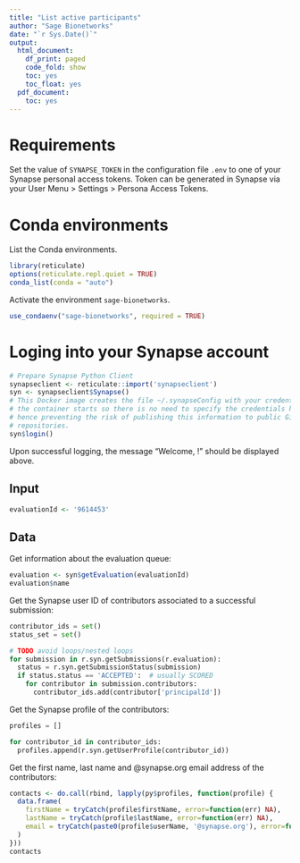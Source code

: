 ```yaml
---
title: "List active participants"
author: "Sage Bionetworks"
date: "`r Sys.Date()`"
output:
  html_document:
    df_print: paged
    code_fold: show
    toc: yes
    toc_float: yes
  pdf_document:
    toc: yes
---
```


# Requirements

Set the value of `SYNAPSE_TOKEN` in the configuration file `.env` to one of your
Synapse personal access tokens. Token can be generated in Synapse via your User
Menu > Settings > Persona Access Tokens.

# Conda environments

List the Conda environments.

```r
library(reticulate)
options(reticulate.repl.quiet = TRUE)
conda_list(conda = "auto")
```

Activate the environment `sage-bionetworks`.

```r
use_condaenv("sage-bionetworks", required = TRUE)
```

# Loging into your Synapse account

```r
# Prepare Synapse Python Client
synapseclient <- reticulate::import('synapseclient')
syn <- synapseclient$Synapse()
# This Docker image creates the file ~/.synapseConfig with your credentials when
# the container starts so there is no need to specify the credentials here,
# hence preventing the risk of publishing this information to public Git
# repositories.
syn$login()
```

Upon successful logging, the message "Welcome, <your name>!" should be displayed
above.

## Input

```r
evaluationId <- '9614453'
```

## Data

Get information about the evaluation queue:

```r
evaluation <- syn$getEvaluation(evaluationId)
evaluation$name
```

Get the Synapse user ID of contributors associated to a successful submission:

```python
contributor_ids = set()
status_set = set()

# TODO avoid loops/nested loops
for submission in r.syn.getSubmissions(r.evaluation):
  status = r.syn.getSubmissionStatus(submission)
  if status.status == 'ACCEPTED':  # usually SCORED
    for contributor in submission.contributors:
      contributor_ids.add(contributor['principalId'])
```

Get the Synapse profile of the contributors:

```python
profiles = []

for contributor_id in contributor_ids:
  profiles.append(r.syn.getUserProfile(contributor_id))
```

Get the first name, last name and @synapse.org email address of the
contributors:

```r
contacts <- do.call(rbind, lapply(py$profiles, function(profile) {
  data.frame(
    firstName = tryCatch(profile$firstName, error=function(err) NA),
    lastName = tryCatch(profile$lastName, error=function(err) NA),
    email = tryCatch(paste0(profile$userName, '@synapse.org'), error=function(err) NA)
  )
}))
contacts
```
